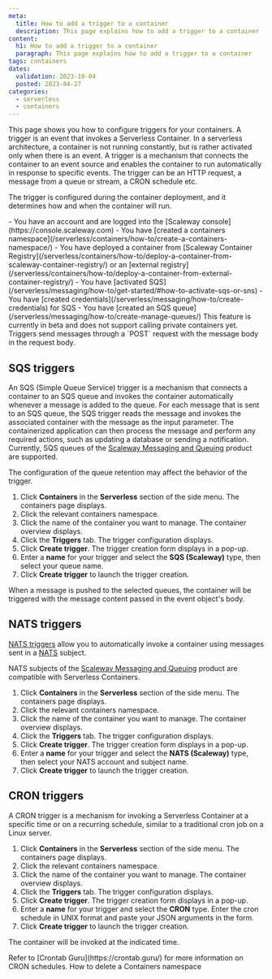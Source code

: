 ```yaml
---
meta:
  title: How to add a trigger to a container
  description: This page explains how to add a trigger to a container
content:
  h1: How to add a trigger to a container
  paragraph: This page explains how to add a trigger to a container
tags: containers
dates:
  validation: 2023-10-04
  posted: 2023-04-27
categories:
  - serverless
  - containers
---
```


This page shows you how to configure triggers for your containers. A trigger is an event that invokes a Serverless Container.
In a serverless architecture, a container is not running constantly, but is rather activated only when there is an event.
A trigger is a mechanism that connects the container to an event source and enables the container to run automatically in response to specific events.
The trigger can be an HTTP request, a message from a queue or stream, a CRON schedule etc.

The trigger is configured during the container deployment, and it determines how and when the container will run.

<Message type="requirement">
  - You have an account and are logged into the [Scaleway console](https://console.scaleway.com)
  - You have [created a containers namespace](/serverless/containers/how-to/create-a-containers-namespace/)
  - You have deployed a container from [Scaleway Container Registry](/serverless/containers/how-to/deploy-a-container-from-scaleway-container-registry/) or an [external registry](/serverless/containers/how-to/deploy-a-container-from-external-container-registry/)
  - You have [activated SQS](/serverless/messaging/how-to/get-started/#how-to-activate-sqs-or-sns)
  - You have [created credentials](/serverless/messaging/how-to/create-credentials) for SQS
  - You have [created an SQS queue](/serverless/messaging/how-to/create-manage-queues/)
</Message>

<Message type="important">
  This feature is currently in beta and does not support calling private containers yet.
</Message>

<Message type="note">
  Triggers send messages through a `POST` request with the message body in the request body.
</Message>

## SQS triggers

An SQS (Simple Queue Service) trigger is a mechanism that connects a container to an SQS queue and invokes the container automatically whenever a message is added to the queue.
For each message that is sent to an SQS queue, the SQS trigger reads the message and invokes the associated container with the message as the input parameter.
The containerized application can then process the message and perform any required actions, such as updating a database or sending a notification.
Currently, SQS queues of the [Scaleway Messaging and Queuing](/serverless/messaging/quickstart/) product are supported.

The configuration of the queue retention may affect the behavior of the trigger.

1. Click **Containers** in the **Serverless** section of the side menu. The containers page displays.
2. Click the relevant containers namespace.
3. Click the name of the container you want to manage. The container overview displays.
4. Click the **Triggers** tab. The trigger configuration displays.
5. Click **Create trigger**. The trigger creation form displays in a pop-up.
6. Enter a **name** for your trigger and select the **SQS (Scaleway)** type, then select your queue name.
7. Click **Create trigger** to launch the trigger creation.

When a message is pushed to the selected queues, the container will be triggered with the message content passed in the event object's body.

## NATS triggers

[NATS triggers](/serverless/containers/concepts/#nats-trigger) allow you to automatically invoke a container using messages sent in a [NATS](/serverless/messaging/concepts/#nats) subject.

NATS subjects of the [Scaleway Messaging and Queuing](/serverless/messaging/quickstart/) product are compatible with Serverless Containers.

1. Click **Containers** in the **Serverless** section of the side menu. The containers page displays.
2. Click the relevant containers namespace.
3. Click the name of the container you want to manage. The container overview displays.
4. Click the **Triggers** tab. The trigger configuration displays.
5. Click **Create trigger**. The trigger creation form displays in a pop-up.
6. Enter a **name** for your trigger and select the **NATS (Scaleway)** type, then select your NATS account and subject name.
7. Click **Create trigger** to launch the trigger creation.

## CRON triggers

A CRON trigger is a mechanism for invoking a Serverless Container at a specific time or on a recurring schedule, similar to a traditional cron job on a Linux server.

1. Click **Containers** in the **Serverless** section of the side menu. The containers page displays.
2. Click the relevant containers namespace.
3. Click the name of the container you want to manage. The container overview displays.
4. Click the **Triggers** tab. The trigger configuration displays.
5. Click **Create trigger**. The trigger creation form displays in a pop-up.
6. Enter a **name** for your trigger and select the **CRON** type. Enter the cron schedule in UNIX format and paste your JSON arguments in the form.
7. Click **Create trigger** to launch the trigger creation.

The container will be invoked at the indicated time.

<Message type="note">
    Refer to [Crontab Guru](https://crontab.guru/) for more information on CRON schedules.
</Message>

<Navigation>
  <PreviousButton to="/serverless/containers/how-to/delete-a-containers-namespace/">How to delete a Containers namespace</PreviousButton>
</Navigation>
